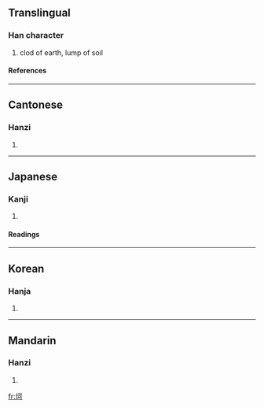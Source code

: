 ==Translingual==
===Han character===
{{Han char|rn=32|rad=土|as=05|sn=8|four=4112<sub>0</sub>|canj=土一弓口 (GMNR)}}
# clod of earth, lump of soil
====References====
{{Han ref|kx=0226.380|dkj=04994|dj=0462.160|hdz=10429.160|uh=5777|ud=22391|bh=A956|bd=43350}}
----
==Cantonese==
===Hanzi===
{{yue-hanzi|jyut=|y=ho2}}
# {{defn|Cantonese}}
----
==Japanese==
===Kanji===
{{ja-kanji|grade=|rs=土05}}
# {{defn|Japanese}} 
====Readings====
{{ja-readings|on=[[か]] (ka)|kun=}}
----
==Korean==
===Hanja===
{{ko-hanja|hangeul=가|rv=ga|mr=ka}}
# {{defn|Korean}}
----
==Mandarin==
===Hanzi===
{{cmn-hanzi|pin=[[kě]] ([[ke3]])|wg=k'o<sup>3</sup>}}
# {{defn|Mandarin}}

[[fr:坷]]